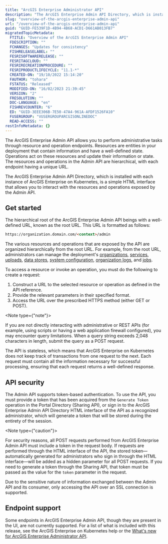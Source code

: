 ```yaml
---
title: "ArcGIS Enterprise Administrator API"
description: "The ArcGIS Enterprise Admin API Directory, which is installed with each instance of ArcGIS Enterprise on Kubernetes, is a simple HTML interface that allows you to interact with the resources and operations exposed by the Admin API."
slug: "overview-of-the-arcgis-enterprise-admin-api"
url: "/overview-of-the-arcgis-enterprise-admin-api"
guid: "GUID-FE539F1D-4B94-4B68-ACD1-D661AB013FB7"
migratedTopicMetadata:
  FTITLE: "Overview of the ArcGIS Enterprise Admin API"
  FDESCRIPTION: ""
  FCHANGES: "Updates for consistency"
  FISHRELEASELABEL: ""
  FESRISOFTWARERELEASE: ""
  FESRITAGCLOUD: ""
  FESRIRECREATIONPROCEDURE: ""
  FESRIPRODUCTLIFECYCLE: "11.1-*"
  CREATED-ON: "19/10/2022 15:14:20"
  FAUTHOR: "tohara"
  FSTATUS: "Released"
  MODIFIED-ON: "16/02/2023 21:39:45"
  VERSION: "2"
  FRESOLUTION: ""
  DOC-LANGUAGE: "en"
  FISHREVCOUNTER: "6"
  ED: "GUID-3EEE306B-7E50-47A4-961A-AFDF1526FA10"
  FUSERGROUP: "VUSERGROUPARCGISONLINEDOC"
  READ-ACCESS: ""
restInfoMetadata: {}
---
```


The ArcGIS Enterprise Admin API allows you to perform administrative tasks through resource and operation endpoints. Resources are entities in your deployment that contain information and have a well-defined state. Operations act on these resources and update their information or state. The resources and operations in the Admin API are hierarchical, with each endpoint having a unique URL.

The ArcGIS Enterprise Admin API Directory, which is installed with each instance of ArcGIS Enterprise on Kubernetes, is a simple HTML interface that allows you to interact with the resources and operations exposed by the Admin API.

##  Get started

The hierarchical root of the ArcGIS Enterprise Admin API beings with a well-defined URL, known as the root URL. This URL is formatted as follows:

```markdown
https://organization.domain.com/<context>/admin

```

The various resources and operations that are exposed by the API are organized hierarchically from the root URL. For example, from the root URL, administrators can manage the deployment's [organizations](/organizations), [services](/services), [uploads](/uploads), [data stores](/datastores), [system configuration](/system), [organization logs](/logs), and [jobs](/jobs).

To access a resource or invoke an operation, you must do the following to create a request:

1. Construct a URL to the selected resource or operation as defined in the API reference.
2. Provide the relevant parameters in their specified format.
3. Access the URL over the prescribed HTTPS method (either GET or POST).

<Note type={"note"}>

If you are not directly interacting with administrative or REST APIs (for example, using scripts or having a web application firewall configured), you may encounter query limitations. When a query string exceeds 2,048 characters in length, submit the query as a POST request.

</Note>

The API is stateless, which means that ArcGIS Enterprise on Kubernetes does not keep track of transactions from one request to the next. Each request must contain all the information necessary for successful processing, ensuring that each request returns a well-defined response.

## API security

The Admin API supports token-based authentication. To use the API, you must provide a token that has been acquired from the `Generate Token`  operation in the Portal Directory (Sharing API), or sign in to the ArcGIS Enterprise Admin API Directory HTML interface of the API as a recognized administrator, which will generate a token that will be stored during the entirety of the session.

<Note type={"caution"}>

For security reasons, all POST requests performed from ArcGIS Enterprise Admin API must include a token in the request body. If requests are performed through the HTML interface of the API, the stored token—automatically generated for administrators who sign in through the HTML interface—will be added as a hidden parameter for all POST requests. If you need to generate a token through the Sharing API, that token must be passed as the value for the `token`  parameter in the request.

</Note>

Due to the sensitive nature of information exchanged between the Admin API and its consumer, only accessing the API over an SSL connection is supported.

## Endpoint support

Some endpoints in ArcGIS Enterprise Admin API, though they are present in the UI, are not currently supported. For a list of what is included with this release, see the ArcGIS Enterprise on Kubernetes help or the [What's new for ArcGIS Enterprise Administrator API](/whats-new-in-the-arcgis-enterprise-administator-api).
